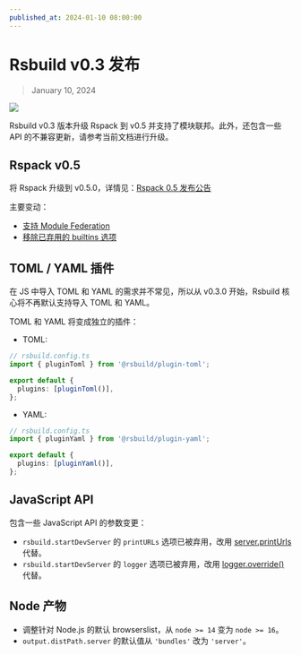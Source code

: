 ```yaml
---
published_at: 2024-01-10 08:00:00
---
```


# Rsbuild v0.3 发布

> January 10, 2024

![](https://assets.rspack.dev/rsbuild/rsbuild-banner-v0-3.png)

Rsbuild v0.3 版本升级 Rspack 到 v0.5 并支持了模块联邦。此外，还包含一些 API 的不兼容更新，请参考当前文档进行升级。

## Rspack v0.5

将 Rspack 升级到 v0.5.0，详情见：[Rspack 0.5 发布公告](https://rspack.dev/zh/blog/announcing-0-5)

主要变动：

- [支持 Module Federation](https://rspack.dev/zh/blog/module-federation-added-to-rspack)
- [移除已弃用的 builtins 选项](https://rspack.dev/zh/blog/announcing-0-5#%E7%A7%BB%E9%99%A4%E5%B7%B2%E5%BC%83%E7%94%A8%E7%9A%84-builtins-options)

## TOML / YAML 插件

在 JS 中导入 TOML 和 YAML 的需求并不常见，所以从 v0.3.0 开始，Rsbuild 核心将不再默认支持导入 TOML 和 YAML。

TOML 和 YAML 将变成独立的插件：

- TOML:

```ts
// rsbuild.config.ts
import { pluginToml } from '@rsbuild/plugin-toml';

export default {
  plugins: [pluginToml()],
};
```

- YAML:

```ts
// rsbuild.config.ts
import { pluginYaml } from '@rsbuild/plugin-yaml';

export default {
  plugins: [pluginYaml()],
};
```

## JavaScript API

包含一些 JavaScript API 的参数变更：

- `rsbuild.startDevServer` 的 `printURLs` 选项已被弃用，改用 [server.printUrls](/config/server/print-urls) 代替。
- `rsbuild.startDevServer` 的 `logger` 选项已被弃用，改用 [logger.override()](/api/javascript-api/core#logger) 代替。

## Node 产物

- 调整针对 Node.js 的默认 browserslist，从 `node >= 14` 变为 `node >= 16`。
- `output.distPath.server` 的默认值从 `'bundles'` 改为 `'server'`。
